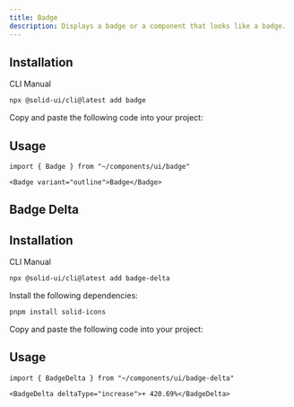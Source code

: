 ```yaml
---
title: Badge
description: Displays a badge or a component that looks like a badge.
---
```


<ComponentPreview name="badge-demo" />

## Installation

<Tabs defaultValue="cli">

<TabsList>
  <TabsTrigger value="cli">CLI</TabsTrigger>
  <TabsTrigger value="manual">Manual</TabsTrigger>
</TabsList>

<TabsContent value="cli">

```bash
npx @solid-ui/cli@latest add badge
```

</TabsContent>

<TabsContent value="manual">

<Step>Copy and paste the following code into your project: </Step>

<ComponentSource name="badge" />

</TabsContent>

</Tabs>

## Usage

```tsx
import { Badge } from "~/components/ui/badge"
```

```tsx
<Badge variant="outline">Badge</Badge>
```

## Badge Delta

<ComponentPreview name="badge-delta-demo" />

## Installation

<Tabs defaultValue="cli">

<TabsList>
  <TabsTrigger value="cli">CLI</TabsTrigger>
  <TabsTrigger value="manual">Manual</TabsTrigger>
</TabsList>

<TabsContent value="cli">

```bash
npx @solid-ui/cli@latest add badge-delta
```

</TabsContent>

<TabsContent value="manual">
<Steps>

<Step>Install the following dependencies: </Step>

```bash
pnpm install solid-icons
```

<Step>Copy and paste the following code into your project: </Step>

<ComponentSource name="badge-delta" />

</Steps>
</TabsContent>

</Tabs>

## Usage

```tsx
import { BadgeDelta } from "~/components/ui/badge-delta"
```

```tsx
<BadgeDelta deltaType="increase">+ 420.69%</BadgeDelta>
```
